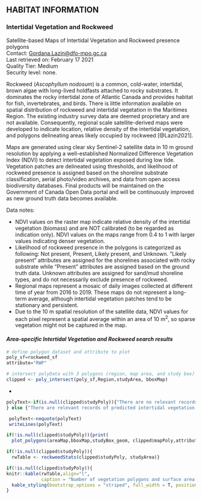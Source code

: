 ## **HABITAT INFORMATION**

### **Intertidal Vegetation and Rockweed**
Satellite-based Maps of Intertidal Vegetation and Rockweed presence polygons  
Contact: <Gordana.Lazin@dfo-mpo.gc.ca>  
Last retrieved on: February 17 2021  
Quality Tier: Medium  
Security level: none.  

Rockweed (_Ascophyllum nodosum_) is a common, cold-water, intertidal, brown algae with long-lived holdfasts attached to rocky substrates. It dominates the rocky intertidal zone of Atlantic Canada and provides habitat for fish, invertebrates, and birds. There is little information available on spatial distribution of rockweed and intertidal vegetation in the Maritimes Region. The existing industry survey data are deemed proprietary and are not available. Consequently, regional scale satellite-derived maps were developed to indicate location, relative density of the intertidal vegetation, and polygons delineating areas likely occupied by rockweed [@Lazin2021].

Maps are generated using clear sky Sentinel-2 satellite data in 10 m ground resolution by applying a well-established Normalized Difference Vegetation Index (NDVI) to detect intertidal vegetation exposed during low tide. Vegetation patches are delineated using thresholds, and likelihood of rockweed presence is assigned based on the shoreline substrate classification, aerial photo/video archives, and data from open access biodiversity databases. Final products will be maintained on the Government of Canada Open Data portal and will be continuously improved as new ground truth data becomes available. 

Data notes:

- NDVI values on the raster map indicate relative density of the intertidal vegetation (biomass) and are NOT calibrated (to be regarded as indication only). NDVI values on the maps range from 0.4 to 1 with larger values indicating denser vegetation.
- Likelihood of rockweed presence in the polygons is categorized as following: Not present, Present, Likely present, and Unknown. “Likely present” attributes are assigned for the shorelines associated with rocky substrate while “Present” attributes are assigned based on the ground truth data. Unknown attributes are assigned for sand/mud shoreline types, and do not necessarily exclude presence of rockweed.
- Regional maps represent a mosaic of daily images collected at different time of year from 2016 to 2019. These maps do not represent a long-term average, although intertidal vegetation patches tend to be stationary and persistent.
- Due to the 10 m spatial resolution of the satellite data, NDVI values for each pixel represent a spatial average within an area of 10 m^2^, so sparse vegetation might not be captured in the map.

#### ***Area-specific Intertidal Vegetation and Rockweed search results***  

```r
# define polygon dataset and attribute to plot
poly_sf=rockweed_sf
attribute="RWP"

# intersect polyData with 3 polygons (region, map area, and study box)
clipped <- poly_intersect(poly_sf,Region,studyArea, bboxMap)
```
*
```r
 
polyText<-if(is.null(clipped$studyPoly)){"There are no relevant records of predicted intertidal vegetation for this search area."
} else {"There are relevant records of predicted intertidal vegetation for this search area."}

 polyText<-noquote(polyText)
 writeLines(polyText)
```

```r
if(!is.null(clipped$studyPoly)){print(
  plot_polygons(areaMap,bboxMap,studyBox_geom, clipped$mapPoly,attribute))}
```

```r
if(!is.null(clipped$studyPoly)){
  rwTable <- rockweedStats(clipped$studyPoly, studyArea)}
```

```r
if(!is.null(clipped$studyPoly)){
knitr::kable(rwTable,align="l",
             caption = "Number of vegetation polygons and surface area occupied by each category for the study area. Total intertidal vegetations is a sum of all categories.", booktabs = T, escape = F, linesep="") %>%
  kable_styling(bootstrap_options = "striped", full_width = T, position = "left")
} 
```
